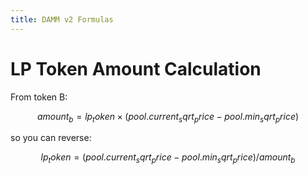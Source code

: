 ```yaml
---
title: DAMM v2 Formulas
---
```


# LP Token Amount Calculation

From token B:

```math
amount_b = lp_token \times (pool.current_sqrt_price - pool.min_sqrt_price)
```

so you can reverse:

```math
lp_token = (pool.current_sqrt_price - pool.min_sqrt_price) / amount_b
```